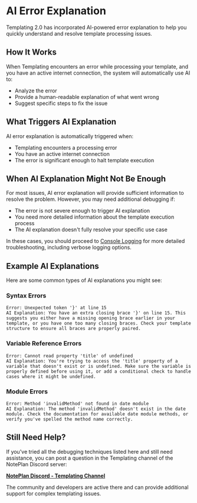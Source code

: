 
# AI Error Explanation

Templating 2.0 has incorporated AI-powered error explanation to help you quickly understand and resolve template processing issues.

## How It Works

When Templating encounters an error while processing your template, and you have an active internet connection, the system will automatically use AI to:

- Analyze the error
- Provide a human-readable explanation of what went wrong
- Suggest specific steps to fix the issue

<Callout
  type="info"
  title="Internet Connection Required"
  description="AI error explanation requires an active internet connection to function. If you're offline, you'll need to use manual debugging methods."
/>

<Callout
  type="tip"
  title="Speed Up Debugging"
  description="For speed of debugging, skip AI error analysis by adding `disableAIErrorAnalysis: true` to the frontmatter of your template."
/>

## What Triggers AI Explanation

AI error explanation is automatically triggered when:

- Templating encounters a processing error
- You have an active internet connection
- The error is significant enough to halt template execution

## When AI Explanation Might Not Be Enough

For most issues, AI error explanation will provide sufficient information to resolve the problem. However, you may need additional debugging if:

- The error is not severe enough to trigger AI explanation
- You need more detailed information about the template execution process
- The AI explanation doesn't fully resolve your specific use case

In these cases, you should proceed to [Console Logging](/debugging/console-logging) for more detailed troubleshooting, including verbose logging options.

## Example AI Explanations

Here are some common types of AI explanations you might see:

### Syntax Errors
```
Error: Unexpected token '}' at line 15
AI Explanation: You have an extra closing brace '}' on line 15. This suggests you either have a missing opening brace earlier in your template, or you have one too many closing braces. Check your template structure to ensure all braces are properly paired.
```

### Variable Reference Errors
```
Error: Cannot read property 'title' of undefined
AI Explanation: You're trying to access the 'title' property of a variable that doesn't exist or is undefined. Make sure the variable is properly defined before using it, or add a conditional check to handle cases where it might be undefined.
```

### Module Errors
```
Error: Method 'invalidMethod' not found in date module
AI Explanation: The method 'invalidMethod' doesn't exist in the date module. Check the documentation for available date module methods, or verify you've spelled the method name correctly.
```

<Callout
  type="tip"
  title="Best Practices"
  description="When you receive an AI error explanation, read it carefully and follow the suggested steps. Most issues can be resolved by making the recommended changes to your template."
/>

## Still Need Help?

If you've tried all the debugging techniques listed here and still need assistance, you can post a question in the Templating channel of the NotePlan Discord server:

**[NotePlan Discord - Templating Channel](https://discord.com/channels/763107030223290449/963950027946999828)**

The community and developers are active there and can provide additional support for complex templating issues. 
